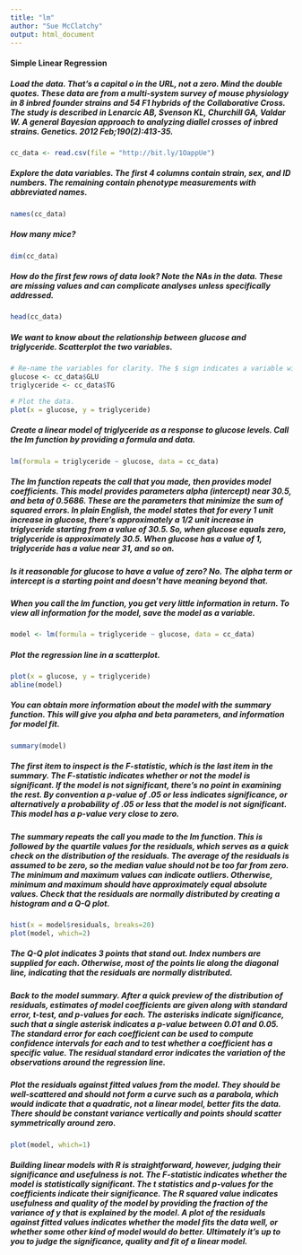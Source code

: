 ```yaml
---
title: "lm"
author: "Sue McClatchy"
output: html_document
---
```


#### Simple Linear Regression

##### Load the data. That's a capital o in the URL, not a zero. Mind the double quotes. These data are from a multi-system survey of mouse physiology in 8 inbred founder strains and 54 F1 hybrids of the Collaborative Cross. The study is described in Lenarcic AB, Svenson KL, Churchill GA, Valdar W. A general Bayesian approach to analyzing diallel crosses of inbred strains. Genetics. 2012 Feb;190(2):413-35.

```r
cc_data <- read.csv(file = "http://bit.ly/1OappUe")
```

##### Explore the data variables. The first 4 columns contain strain, sex, and ID numbers. The remaining contain phenotype measurements with abbreviated names.
```r
names(cc_data)
```

##### How many mice? 
```r
dim(cc_data)
```

##### How do the first few rows of data look? Note the NAs in the data. These are missing values and can complicate analyses unless specifically addressed. 
```r
head(cc_data)
```

##### We want to know about the relationship between glucose and triglyceride. Scatterplot the two variables.
```r
# Re-name the variables for clarity. The $ sign indicates a variable within the data, which we loaded in and named cc_data.
glucose <- cc_data$GLU
triglyceride <- cc_data$TG

# Plot the data.
plot(x = glucose, y = triglyceride)
```

##### Create a linear model of triglyceride as a response to glucose levels. Call the lm function by providing a formula and data.
```r
lm(formula = triglyceride ~ glucose, data = cc_data)
```

#####  The lm function repeats the call that you made, then provides model coefficients. This model provides parameters alpha (intercept) near 30.5, and beta of 0.5686. These are the parameters that minimize the sum of squared errors. In plain English, the model states that for every 1 unit increase in glucose, there's approximately a 1/2 unit increase in triglyceride starting from a value of 30.5. So, when glucose equals zero, triglyceride is approximately 30.5. When glucose has a value of 1, triglyceride has a value near 31, and so on.

#####  Is it reasonable for glucose to have a value of zero? No. The alpha term or intercept is a starting point and doesn't have meaning beyond that.

#####  When you call the lm function, you get very little information in return. To view all information for the model, save the model as a variable.
```r
model <- lm(formula = triglyceride ~ glucose, data = cc_data)
```

#####  Plot the regression line in a scatterplot.
```r
plot(x = glucose, y = triglyceride)
abline(model)
```

#####  You can obtain more information about the model with the summary function. This will give you alpha and beta parameters, and information for model fit.
```r
summary(model)
```

##### The first item to inspect is the F-statistic, which is the last item in the summary. The F-statistic indicates whether or not the model is significant. If the model is not significant, there's no point in examining the rest. By convention a p-value of .05 or less indicates significance, or alternatively a probability of .05 or less that the model is not significant. This model has a p-value very close to zero.

##### The summary repeats the call you made to the lm function. This is followed by the quartile values for the residuals, which serves as a quick check on the distribution of the residuals. The average of the residuals is assumed to be zero, so the median value should not be too far from zero. The minimum and maximum values can indicate outliers. Otherwise, minimum and maximum should have approximately equal absolute values. Check that the residuals are normally distributed by creating a histogram and a Q-Q plot.
```r
hist(x = model$residuals, breaks=20)
plot(model, which=2)
```

##### The Q-Q plot indicates 3 points that stand out. Index numbers are supplied for each. Otherwise, most of the points lie along the diagonal line, indicating that the residuals are normally distributed.

##### Back to the model summary. After a quick preview of the distribution of residuals, estimates of model coefficients are given along with standard error, t-test, and p-values for each. The asterisks indicate significance, such that a single asterisk indicates a p-value between 0.01 and 0.05. The standard error for each coefficient can be used to compute confidence intervals for each and to test whether a coefficient has a specific value. The residual standard error indicates the variation of the observations around the regression line.

##### Plot the residuals against fitted values from the model. They should be well-scattered and should not form a curve such as a parabola, which would indicate that a quadratic, not a linear model, better fits the data. There should be constant variance vertically and points should scatter symmetrically around zero.
```r
plot(model, which=1)
```

##### Building linear models with R is straightforward, however, judging their significance and usefulness is not. The F-statistic indicates whether the model is statistically significant. The t statistics and p-values for the coefficients indicate their significance. The R squared value indicates usefulness and quality of the model by providing the fraction of the variance of y that is explained by the model. A plot of the residuals against fitted values indicates whether the model fits the data well, or whether some other kind of model would do better. Ultimately it's up to you to judge the significance, quality and fit of a linear model.
